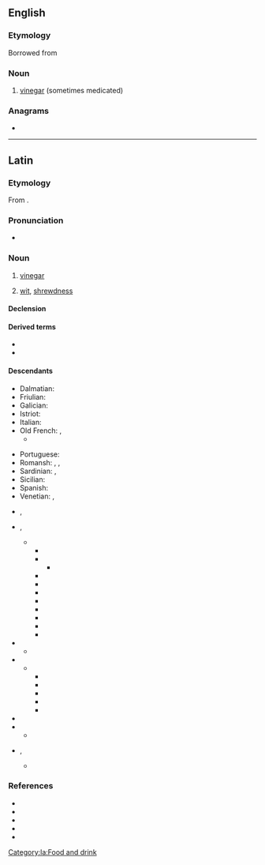==English==

===Etymology===
Borrowed from {{bor|en|la|acetum}}

===Noun===
{{en-noun}}

# {{lb|en|obsolete}} [[vinegar]] (sometimes medicated)

===Anagrams===
* {{anagrams|en|a=acemtu|cumate|mucate}}

----

==Latin==

===Etymology===
From {{m|la|aceō||to be sour}}.

===Pronunciation===
* {{la-IPA|acētum}}

===Noun===
{{la-noun|acētum|acētī|n|second}}

# [[vinegar]]
# {{lb|la|figuratively}} [[wit]], [[shrewdness]]

====Declension====
{{la-decl-2nd-N|acēt}}

====Derived terms====
* {{l|la|acetabulum|acētābulum}}
* {{l|la|acetaria|acētāria}}

====Descendants====
{{i|Romance descendants:}}
{{top2}}
* Dalmatian: {{l|dlm|acait}}
* Friulian: {{l|fur|asêt}}
* Galician: {{l|gl|acedo}}
* Istriot: {{l|ist|azì}}
* Italian: {{l|it|aceto}}
* Old French: {{l|fro|aisil}}, {{l|fro|aisin}}
** {{desc|nl|azijn|bor=1}}
{{mid2}}
* Portuguese: {{l|pt|azedo}}
* Romansh: {{l|rm|aschieu}}, {{l|rm|ischiu}}, {{l|rm|aschaid}}
* Sardinian: {{l|sc|achedu}}, {{l|sc|achetu}}
* Sicilian: {{l|scn|acitu}}
* Spanish: {{l|es|acedo}}
* Venetian: {{l|vec|axedo}}, {{l|vec|axéo}}
{{bottom}}

{{i|Loanwords:}}
{{top2}}
* {{desc|en|acetate|bor=1}}, {{l|en|acetum}}
* {{desc|got|𐌰𐌺𐌴𐌹𐍄|bor=1}}, {{l|got|𐌰𐌺𐌴𐍄}}
** {{desc|cu|оцьтъ|bor=1}}
*** {{desc|be|о́цет}}
*** {{desc|bg|оце́т}}
**** {{desc|mk|оцет}}
*** {{desc|cs|ocet}}
*** {{desc|hu|ecet|bor=1}}
*** {{desc|pl|ocet}}
*** {{desc|ro|oțet|bor=1}}
*** {{desc|ru|о́цет}}
*** {{desc|sh|ocat}}
*** {{desc|sk|ocot}}
*** {{desc|uk|о́цет}}
* {{desc|dum|edik|bor=1}}
** {{desc|nl|edik}}
* {{desc|gml|edik|bor=1}}
** {{desc|non|edik|bor=1}}
*** {{desc|da|eddike}}
*** {{desc|fo|edikur}}
*** {{desc|is|edik}}
*** {{desc|no|eddik}}
*** {{desc|sv|ättika}}
* {{desc|ang|æced|bor=1}}
* {{desc|goh|ezzih|bor=1}}
** {{desc|de|Essig}}
* {{desc|sga|aicét|bor=1}}, {{l|sga|aigéd}}
** {{desc|ga|aigéad|gloss=acid}}
{{bottom}}

===References===
* {{R:L&S}}
* {{R:Elementary Lewis}}
* {{R:du Cange}}
* {{R:Gaffiot}}
* {{R:Peck}}

[[Category:la:Food and drink]]